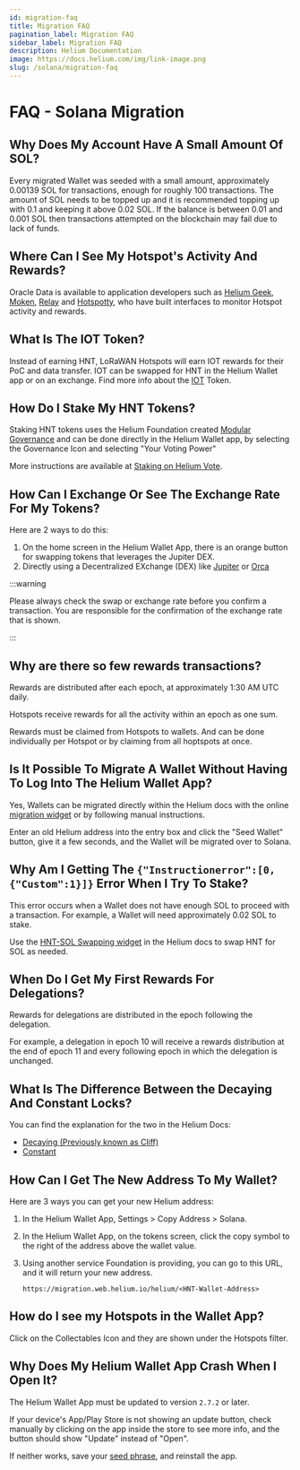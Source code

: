 ```yaml
---
id: migration-faq
title: Migration FAQ
pagination_label: Migration FAQ
sidebar_label: Migration FAQ
description: Helium Documentation
image: https://docs.helium.com/img/link-image.png
slug: /solana/migration-faq
---
```


# FAQ - Solana Migration

## Why Does My Account Have A Small Amount Of SOL?

Every migrated Wallet was seeded with a small amount, approximately 0.00139 SOL for
transactions, enough for roughly 100 transactions. The amount of SOL needs to be topped up and it is
recommended topping up with 0.1 and keeping it above 0.02 SOL. If the balance is between 0.01 and 
0.001 SOL then transactions attempted on the blockchain may fail due to lack of funds.

## Where Can I See My Hotspot's Activity And Rewards?

Oracle Data is available to application developers such as [Helium Geek](https://heliumgeek.com/), 
[Moken](https://explorer.moken.io/), [Relay](https://app.relaywireless.com/explorer) and [Hotspotty](https://app.hotspotty.net/), who have built interfaces to monitor Hotspot
activity and rewards.

## What Is The IOT Token?

Instead of earning HNT, LoRaWAN Hotspots will earn IOT rewards for their PoC and data transfer. 
IOT can be swapped for HNT in the Helium Wallet app or on an exchange. Find more info about the [IOT](/tokens/iot-token) Token.

## How Do I Stake My HNT Tokens?

Staking HNT tokens uses the Helium Foundation created [Modular Governance](https://heliumvote.com/iot) and can be done directly in the Helium
Wallet app, by selecting the Governance Icon and selecting "Your Voting Power"

More instructions are available at [Staking on Helium Vote](/governance/staking-with-helium-vote).

## How Can I Exchange Or See The Exchange Rate For My Tokens?

Here are 2 ways to do this:

1. On the home screen in the Helium Wallet App, there is an orange button for swapping tokens that
   leverages the Jupiter DEX.
2. Directly using a Decentralized EXchange (DEX) like [Jupiter](https://jup.ag) or [Orca](https://orca.so)

:::warning

Please always check the swap or exchange rate before you confirm a transaction. You are responsible for 
the confirmation of the exchange rate that is shown.

:::

## Why are there so few rewards transactions?

Rewards are distributed after each epoch, at approximately 1:30 AM UTC daily.

Hotspots receive rewards for all the activity within an epoch as one sum.

Rewards must be claimed from Hotspots to wallets. And can be done individually per Hotspot or by claiming
from all hoptspots at once.

## Is It Possible To Migrate A Wallet Without Having To Log Into The Helium Wallet App?

Yes, Wallets can be migrated directly within the Helium docs with
the online [migration widget](/solana/migration/exchange#mapping-helium-wallets-to-solana-wallets) or by
following manual instructions.

Enter an old Helium address into the entry box and click the "Seed Wallet" button, give it a few
seconds, and the Wallet will be migrated over to Solana.

## Why Am I Getting The `{"Instructionerror":[0, {"Custom":1}]}` Error When I Try To Stake?

This error occurs when a Wallet does not have enough SOL to proceed with a transaction. For example,
a Wallet will need approximately 0.02 SOL to stake.

Use the [HNT-SOL Swapping widget](/tokens/sol-token) in the Helium docs to swap HNT for SOL as
needed.

## When Do I Get My First Rewards For Delegations?

Rewards for delegations are distributed in the epoch following the delegation.

For example, a delegation in epoch 10 will receive a rewards distribution at the end of epoch 11 and
every following epoch in which the delegation is unchanged.

## What Is The Difference Between the Decaying And Constant Locks?

You can find the explanation for the two in the Helium Docs:

- [Decaying (Previously known as Cliff)](/governance/staking-with-helium-vote#decaying)
- [Constant](/governance/staking-with-helium-vote#constant)

## How Can I Get The New Address To My Wallet?

Here are 3 ways you can get your new Helium address:

1. In the Helium Wallet App, Settings > Copy Address > Solana.
2. In the Helium Wallet App, on the tokens screen, click the copy symbol to the right of the address 
above the wallet value.
3. Using another service Foundation is providing, you can go to this URL, and it will return your
   new address.

   ```
   https://migration.web.helium.io/helium/<HNT-Wallet-Address>
   ```

## How do I see my Hotspots in the Wallet App?

Click on the Collectables Icon and they are shown under the Hotspots filter.

## Why Does My Helium Wallet App Crash When I Open It?

The Helium Wallet App must be updated to version `2.7.2` or later.

If your device's App/Play Store is not showing an update button, check manually by clicking on the
app inside the store to see more info, and the button should show "Update" instead of "Open".

If neither works, save your [seed phrase](/wallets/wallet-seed-phrase), and reinstall the app.
